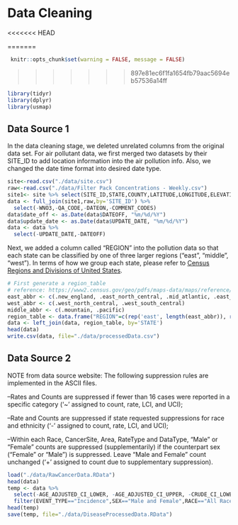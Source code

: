 # Data Cleaning
<<<<<<< HEAD

=======
```r
 knitr::opts_chunk$set(warning = FALSE, message = FALSE)
```
>>>>>>> 897e81ec6f1fa1654fb79aac5694eb57536a14ff

```r
library(tidyr)
library(dplyr)
library(usmap)
```

## Data Source 1
In the data cleaning stage, we deleted unrelated columns from the original data set. For air pollutant data, we first merged two datasets by their SITE_ID to add location information into the air pollution info. Also, we changed the date time format into desired date type. 

```r
site<-read.csv("./data/site.csv")
raw<-read.csv("./data/Filter Pack Concentrations - Weekly.csv")
site1<- site %>% select(SITE_ID,STATE,COUNTY,LATITUDE,LONGITUDE,ELEVATION)
data <- full_join(site1,raw,by='SITE_ID') %>%
  select(-WNO3,-QA_CODE,-DATEON,-COMMENT_CODES) 
data$date_off <- as.Date(data$DATEOFF, "%m/%d/%Y")
data$update_date <- as.Date(data$UPDATE_DATE, "%m/%d/%Y")
data <- data %>%
  select(-UPDATE_DATE,-DATEOFF)
```

Next, we added a column called "REGION" into the pollution data so that each state can be classified by one of three larger regions ("east", "middle", "west"). In terms of how we group each state, please refer to [Census Regions and Divisions of United States](https://www2.census.gov/geo/pdfs/maps-data/maps/reference/us_regdiv.pdf){target="_blank"}. 

```r
# First generate a region_table
# reference: https://www2.census.gov/geo/pdfs/maps-data/maps/reference/us_regdiv.pdf
east_abbr <- c(.new_england, .east_north_central, .mid_atlantic, .east_south_central, .south_atlantic)
west_abbr <- c(.west_north_central, .west_south_central)
middle_abbr <- c(.mountain, .pacific)
region_table <- data.frame("REGION"=c(rep('east', length(east_abbr)), rep('middle', length(middle_abbr)), rep('west', length(west_abbr))), "STATE" = c(east_abbr, middle_abbr, west_abbr))
data <- left_join(data, region_table, by='STATE')
head(data)
write.csv(data, file="./data/processedData.csv")
```

## Data Source 2
NOTE from data source website: 
The following suppression rules are implemented in the ASCII files. 

--Rates and Counts are suppressed if fewer than 16 cases were reported in a specific category ('~' assigned to count, rate, LCI, and UCI); 

--Rate and Counts are suppressed if state requested suppressions for race and ethnicity ('-' assigned to count, rate, LCI, and UCI);

--Within each Race, CancerSite, Area, RateType and DataType, "Male" or "Female" counts are suppressed (supplementarily) if the counterpart sex ("Female" or "Male") is suppressed. Leave "Male and Female" count unchanged ('+' assigned to count due to supplementary suppression). 

```r
load("./data/RawCancerData.RData")
head(data)
temp <- data %>%
  select(-AGE_ADJUSTED_CI_LOWER, -AGE_ADJUSTED_CI_UPPER, -CRUDE_CI_LOWER, -CRUDE_CI_UPPER) %>%
  filter(EVENT_TYPE=="Incidence",SEX=="Male and Female",RACE=="All Races",SITE=="Lung and Bronchus")
head(temp)
save(temp, file="./data/DiseaseProcessedData.RData")
```



